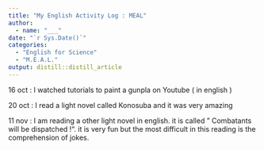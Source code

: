 ```yaml
---
title: "My English Activity Log : MEAL"
author:
  - name: "___" 
date: "`r Sys.Date()`"
categories:
  - "English for Science"
  - "M.E.A.L."
output: distill::distill_article
---
```


16 oct : I watched tutorials to paint a gunpla on Youtube ( in english )

20 oct : I read a light novel called Konosuba and it was very amazing

11 nov : I am reading a other light novel in english. it is called " Combatants will be dispatched !". it is very fun but the most difficult in this reading is the comprehension of jokes.
